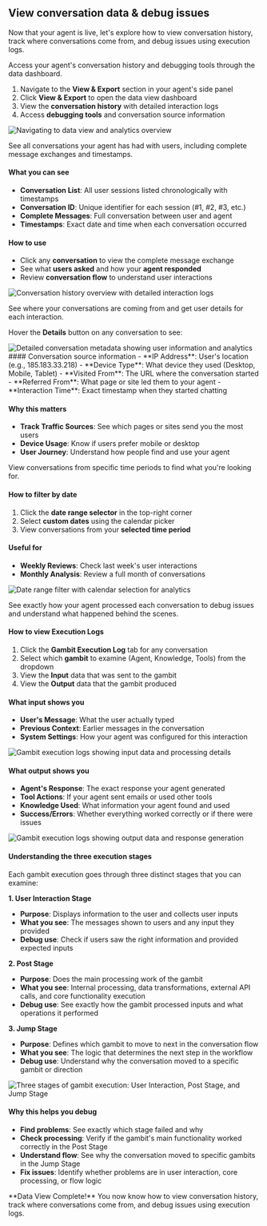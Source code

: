 ## View conversation data & debug issues

Now that your agent is live, let's explore how to view conversation history, track where conversations come from, and debug issues using execution logs.

<AccordionGroup>
<Accordion title="Navigate to Data View" defaultOpen="true">

Access your agent's conversation history and debugging tools through the data dashboard.

1. Navigate to the **View & Export** section in your agent's side panel
2. Click **View & Export** to open the data view dashboard
3. View the **conversation history** with detailed interaction logs
4. Access **debugging tools** and conversation source information

<Frame>
  <img src="/images/quickstart/data-view/step-1-navigate-to-date-view-and-overview.gif" alt="Navigating to data view and analytics overview" />
</Frame>

</Accordion>

<Accordion title="View conversation history">

See all conversations your agent has had with users, including complete message exchanges and timestamps.

#### What you can see
- **Conversation List**: All user sessions listed chronologically with timestamps
- **Conversation ID**: Unique identifier for each session (#1, #2, #3, etc.)
- **Complete Messages**: Full conversation between user and agent
- **Timestamps**: Exact date and time when each conversation occurred

#### How to use
- Click any **conversation** to view the complete message exchange
- See what **users asked** and how your **agent responded**
- Review **conversation flow** to understand user interactions

<Frame>
  <img src="/images/quickstart/data-view/step-2-conversation-history-overview.png" alt="Conversation history overview with detailed interaction logs" />
</Frame>

</Accordion>

<Accordion title="Track conversation sources">

See where your conversations are coming from and get user details for each interaction.

Hover the **Details** button on any conversation to see:
<Frame>
  <img src="/images/quickstart/data-view/step-3-hover-details.png" alt="Detailed conversation metadata showing user information and analytics" />
</Frame>
#### Conversation source information
- **IP Address**: User's location (e.g., 185.183.33.218)
- **Device Type**: What device they used (Desktop, Mobile, Tablet)
- **Visited From**: The URL where the conversation started
- **Referred From**: What page or site led them to your agent
- **Interaction Time**: Exact timestamp when they started chatting

#### Why this matters
- **Track Traffic Sources**: See which pages or sites send you the most users
- **Device Usage**: Know if users prefer mobile or desktop
- **User Journey**: Understand how people find and use your agent

</Accordion>



<Accordion title="Filter conversations by date">

View conversations from specific time periods to find what you're looking for.

#### How to filter by date
1. Click the **date range selector** in the top-right corner
2. Select **custom dates** using the calendar picker
3. View conversations from your **selected time period**

#### Useful for
- **Weekly Reviews**: Check last week's user interactions
- **Monthly Analysis**: Review a full month of conversations

<Frame>
  <img src="/images/quickstart/data-view/step-4-date-range-filter.png" alt="Date range filter with calendar selection for analytics" />
</Frame>

</Accordion>

<Accordion title="Debug with Gambit Execution Logs">

See exactly how your agent processed each conversation to debug issues and understand what happened behind the scenes.

#### How to view Execution Logs
1. Click the **Gambit Execution Log** tab for any conversation
2. Select which **gambit** to examine (Agent, Knowledge, Tools) from the dropdown
3. View the **Input** data that was sent to the gambit
4. View the **Output** data that the gambit produced

#### What input shows you
- **User's Message**: What the user actually typed
- **Previous Context**: Earlier messages in the conversation
- **System Settings**: How your agent was configured for this interaction

<Frame>
  <img src="/images/quickstart/data-view/step-5-gambit-execution-logs-gambit-input.png" alt="Gambit execution logs showing input data and processing details" />
</Frame>

#### What output shows you
- **Agent's Response**: The exact response your agent generated
- **Tool Actions**: If your agent sent emails or used other tools
- **Knowledge Used**: What information your agent found and used
- **Success/Errors**: Whether everything worked correctly or if there were issues

<Frame>
  <img src="/images/quickstart/data-view/step-5-gambit-execution-logs-gambit-output.png" alt="Gambit execution logs showing output data and response generation" />
</Frame>

#### Understanding the three execution stages

Each gambit execution goes through three distinct stages that you can examine:

**1. User Interaction Stage**
- **Purpose**: Displays information to the user and collects user inputs
- **What you see**: The messages shown to users and any input they provided
- **Debug use**: Check if users saw the right information and provided expected inputs

**2. Post Stage**
- **Purpose**: Does the main processing work of the gambit
- **What you see**: Internal processing, data transformations, external API calls, and core functionality execution
- **Debug use**: See exactly how the gambit processed inputs and what operations it performed

**3. Jump Stage**
- **Purpose**: Defines which gambit to move to next in the conversation flow
- **What you see**: The logic that determines the next step in the workflow
- **Debug use**: Understand why the conversation moved to a specific gambit or direction

<Frame>
  <img src="/images/quickstart/data-view/step-5.1-gambit-execution-logs-explain.png" alt="Three stages of gambit execution: User Interaction, Post Stage, and Jump Stage" />
</Frame>

#### Why this helps you debug
- **Find problems**: See exactly which stage failed and why
- **Check processing**: Verify if the gambit's main functionality worked correctly in the Post Stage
- **Understand flow**: See why the conversation moved to specific gambits in the Jump Stage
- **Fix issues**: Identify whether problems are in user interaction, core processing, or flow logic

<Check>
  **Data View Complete!** You now know how to view conversation history, track where conversations come from, and debug issues using execution logs.
</Check>
</Accordion>


</AccordionGroup>